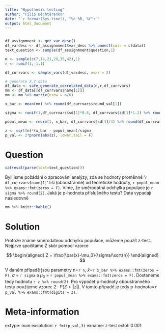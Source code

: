 ```yaml
---
title: "Hypothesis testing"
author: "Filip Děchtěrenko"
date: '`r format(Sys.time(), "%d %B, %Y")`'
output: html_document
---
```


```r

```


```r

df_assignmnent <- get_var_desc()
df_vardesc <- df_assignmnent$var_desc %>% unnest(cols = c(data))
text_question <- sample(df_assignmnent$question,1)

n <- sample(c(7,14,21,28,35,42),1)
r <- runif(1,-1,1)

df_currvars <- sample_vars(df_vardesc, nvar = 2)

# generate X,Y data
df_data <- safe_generate_correlated_data(n,r,df_currvars)
mm <- df_data[[df_currvars$name[1]]] 
mm <- mm %>% matrix(nrow = n/6) 

x_bar <- mean(mm) %>% round(df_currvars$round_val[1])

sigma <- runif(1,df_currvars$sd[1]*0.8, df_currvars$sd[1]*1.2) %>% round(2)

popul_mean <- rnorm(1, x_bar, df_currvars$sd[1]/4) %>% round(df_currvars$round_val[1])

z <- sqrt(n)*(x_bar - popul_mean)/sigma
p_val <- 2*pnorm(abs(z), lower.tail = F)

```



Question
========
```r
cat(eval(parse(text=text_question)))
```

Byli jsme požádáni o zpracování analýzy, zda se hodnoty proměnné '`r df_currvars$name[1]`' liší (oboustranně) od teoretické hodnoty, `r popul_mean %>% exams::fmt(zeros = F)`. Víme, že směrodatná odchylka populace je `r sigma %>% round(2)`. Jaká je p-hodnota příslušného testu? Data vypadají následovně



```r
mm %>% knitr::kable()
```



Solution
========

Protože známe směrodatnou odchylku populace, můžeme použít z-test. Nejprve spočítáme Z skór pomocí vzorce

$$ 
\begin{aligned}
Z = \frac{\bar{x}-\mu_0}{\sigma/\sqrt{n}}
\end{aligned}
$$

V daném případě jsou parametry n=`r n`, $\bar{x}$=`r x_bar %>% exams::fmt(zeros = F)`, $\sigma$ = `r sigma` a $\mu_0$ = `r popul_mean %>% exams::fmt(zeros = F)`. Dostaneme tedy hodnotu `r z %>% round(2)`. 
Pro výpočet p-hodnoty oboustranného testu použijeme vzorec $2\cdot P(Z>|z|)$. V tomto případě je tedy p-hodnota=`r p_val %>% exams::fmt(digits = 3)`.

Meta-information
================
extype: num
exsolution: `r fmt(p_val,3)`
exname: z-test
extol: 0.001